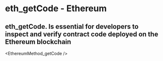 # eth_getCode - Ethereum

## eth_getCode. Is essential for developers to inspect and verify contract code deployed on the Ethereum blockchain


<EthereumMethod_getCode />
